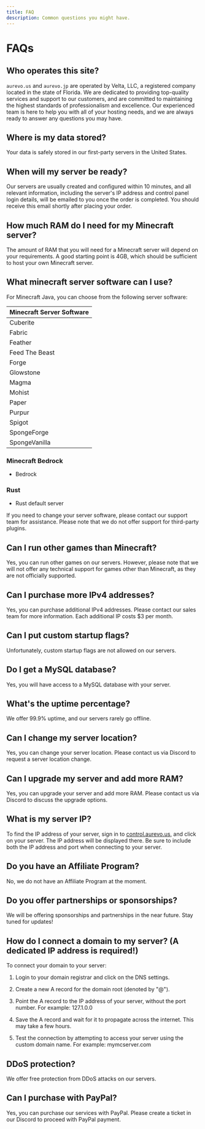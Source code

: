 ```yaml
---
title: FAQ
description: Common questions you might have.
---
```


# FAQs

## Who operates this site?

`aurevo.us` and `aurevo.jp` are operated by Velta, LLC, a registered company located in the state of Florida. We are dedicated to providing top-quality services and support to our customers, and are committed to maintaining the highest standards of professionalism and excellence. Our experienced team is here to help you with all of your hosting needs, and we are always ready to answer any questions you may have.

## Where is my data stored?

Your data is safely stored in our first-party servers in the United States.

## When will my server be ready?

Our servers are usually created and configured within 10 minutes, and all relevant information, including the server's IP address and control panel login details, will be emailed to you once the order is completed. You should receive this email shortly after placing your order.

## How much RAM do I need for my Minecraft server?

The amount of RAM that you will need for a Minecraft server will depend on your requirements. A good starting point is 4GB, which should be sufficient to host your own Minecraft server.

## What minecraft server software can I use?

For Minecraft Java, you can choose from the following server software:


| Minecraft Server Software |
|--------------------------|
| Cuberite                 |
| Fabric                   |
| Feather                  |
| Feed The Beast           |
| Forge                    |
| Glowstone                |
| Magma                    |
| Mohist                   |
| Paper                    |
| Purpur                   |
| Spigot                   |
| SpongeForge              |
| SpongeVanilla            |


### Minecraft Bedrock

- Bedrock

### Rust
- Rust default server

If you need to change your server software, please contact our support team for assistance. Please note that we do not offer support for third-party plugins.

## Can I run other games than Minecraft?

Yes, you can run other games on our servers. However, please note that we will not offer any technical support for games other than Minecraft, as they are not officially supported.

## Can I purchase more IPv4 addresses?

Yes, you can purchase additional IPv4 addresses. Please contact our sales team for more information. Each additional IP costs $3 per month.

## Can I put custom startup flags?

Unfortunately, custom startup flags are not allowed on our servers.

## Do I get a MySQL database?

Yes, you will have access to a MySQL database with your server.

## What's the uptime percentage?

We offer 99.9% uptime, and our servers rarely go offline.

## Can I change my server location?

Yes, you can change your server location. Please contact us via Discord to request a server location change.

## Can I upgrade my server and add more RAM?

Yes, you can upgrade your server and add more RAM. Please contact us via Discord to discuss the upgrade options.

## What is my server IP?

To find the IP address of your server, sign in to [control.aurevo.us](https://control.aurevo.us), and click on your server. The IP address will be displayed there. Be sure to include both the IP address and port when connecting to your server.

## Do you have an Affiliate Program?

No, we do not have an Affiliate Program at the moment.

## Do you offer partnerships or sponsorships?

We will be offering sponsorships and partnerships in the near future. Stay tuned for updates!

## How do I connect a domain to my server? (A dedicated IP address is required!)

To connect your domain to your server:

1. Login to your domain registrar and click on the DNS settings.

2. Create a new A record for the domain root (denoted by "@").

3. Point the A record to the IP address of your server, without the port number. For example: 127.1.0.0

4. Save the A record and wait for it to propagate across the internet. This may take a few hours.

5. Test the connection by attempting to access your server using the custom domain name. For example: mymcserver.com

## DDoS protection?

We offer free protection from DDoS attacks on our servers.

## Can I purchase with PayPal?

Yes, you can purchase our services with PayPal. Please create a ticket in our Discord to proceed with PayPal payment.
